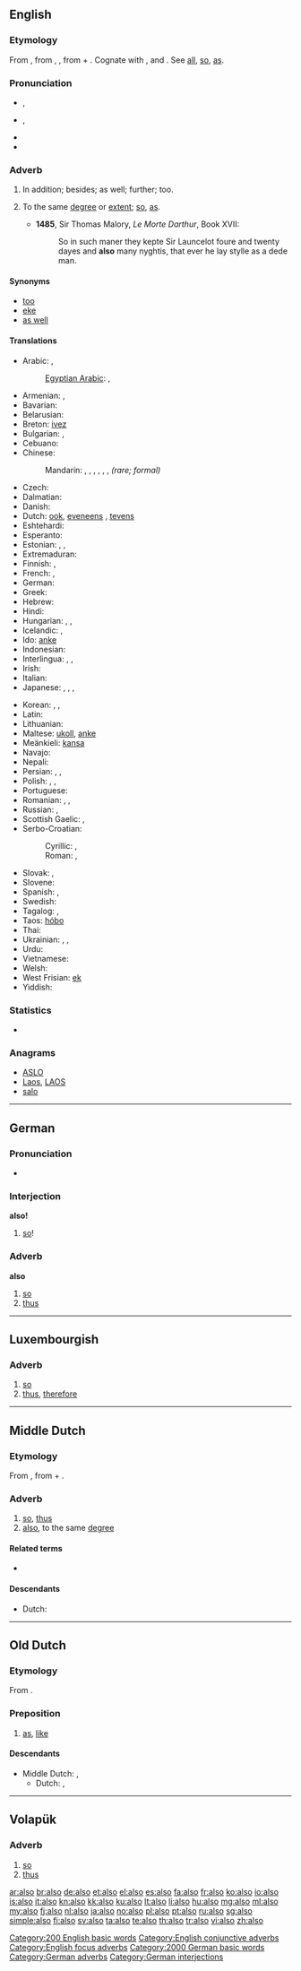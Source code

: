 {{also|alsó}}
==English==

===Etymology===
From {{etyl|enm}} {{term|also|also||lang=enm}}, from {{etyl|ang}} {{term|ealswa|ealswā|lang=ang}}, {{term|eallswa|eallswā|completely so, additionally|lang=ang}}, from {{term|eall|eall|all|lang=ang}} + {{term|swa|swā|so|lang=ang}}. Cognate with {{etyl|de|-}} {{term|also||so, thus|lang=de}}, and {{etyl|sv|-}} {{term|också|lang=sv}}. See [[all]], [[so]], [[as]].

===Pronunciation===
* {{a|UK}} {{IPA|/ˈɔːl.səʊ/}}, {{SAMPA|/"O:l.s@U/}}
* {{a|US}} {{IPA|/ˈɔl.soʊ/}}, {{SAMPA|/"Ol.soU/}}
* {{audio|en-us-also.ogg|Audio (US)}}
* {{hyphenation|al|so}}

===Adverb===
{{en-adv|-}}

# {{context|conjunctive|focus}} In addition; besides; as well; further; too. {{defdate|from 14th c.}}
# {{obsolete}} To the same [[degree]] or [[extent]]; [[so]], [[as]]. {{defdate|14th-15th c.}}
#* '''1485''', Sir Thomas Malory, ''Le Morte Darthur'', Book XVII:
#*: So in such maner they kepte Sir Launcelot foure and twenty dayes and '''also''' many nyghtis, that ever he lay stylle as a dede man.

====Synonyms====
* [[too]]
* [[eke]]
* [[as well]]

====Translations====
{{trans-top|in addition; besides; as well; further; too}}
* Arabic: {{t|ar|أيضا|alt=أيضًا|tr='áyDan}}, {{t|ar|كذلك|tr=ka-dhaalik(a)}}
*: [[Egyptian Arabic]]: {{tø|arz|كمان|tr=kaman - kman|sc=Arab}}, {{tø|arz|بردو|tr=bardo|sc=Arab}}
* Armenian: {{t-|hy|նաև|tr=naev}}, {{t-|hy|նույնպես|tr=nuynpes}}
* Bavarian: {{tø|bar|aa}}
* Belarusian: {{t|be|таксама|tr=taksáma|xs=Belarusian}}
* Breton: [[ivez]]
* Bulgarian: {{t+|bg|също|tr=sǎ̀što}}, {{t|bg|също така}}
* Cebuano: {{tø|ceb|pud}}
* Chinese:
*: Mandarin: {{t-|cmn|也|tr=yě|sc=Hani}}, {{t-|cmn|並|sc=Hani}}, {{t-|cmn|并|tr=bìng|sc=Hani}}, {{t-|cmn|還|sc=Hani}}, {{t-|cmn|还|tr=hái|sc=Hani}}, {{t-|cmn|以及|tr=yǐjí|sc=Hani}}, {{t-|cmn|亦|tr=yì|sc=Hani}} ''(rare; formal)''
* Czech: {{t+|cs|také}}
* Dalmatian: {{tø|dlm|anca}}
* Danish: {{t|da|også}}
* Dutch: [[ook]], [[eveneens]] {{qualifier|formal}}, [[tevens]] {{qualifier|formal}}
* Eshtehardi: {{tø|esh|جی|tr=ji|sc=fa-Arab}}
* Esperanto: {{t-|eo|ankaŭ|xs=Esperanto}}
* Estonian: {{t|et|samuti}}, {{t+|et|ka}}, {{t|et|ühtlasi}}
* Extremaduran: {{tø|ext|tamién}}
* Finnish: {{t+|fi|myös}}, {{t+|fi|-kin}}
* French: {{t+|fr|aussi}}, {{t+|fr|également}}
* German: {{t+|de|auch}}
* Greek: {{t|el|επίσης|sc=Grek}}
* Hebrew: {{t+|he|גם|tr=gam}}
* Hindi: {{t|hi|भी|tr=bhī|xs=Hindi}}
* Hungarian: {{t+|hu|szintén}}, {{t+|hu|is}}, {{t+|hu|ugyancsak}}
* Icelandic: {{t+|is|líka}}, {{t+|is|einnig}}
* Ido: [[anke]]
* Indonesian: {{t+|id|juga|xs=Indonesian}}
* Interlingua: {{t-|ia|anque|xs=Interlingua}}, {{t|ia|etiam}}, {{t|ia|tamben}}
* Irish: {{t|ga|freisin|xs=Irish}}
* Italian: {{t+|it|anche}}
* Japanese: {{t+|ja|も|tr=mo}}, {{t-|ja|また|tr=mata}}, {{t-|ja|さらに|tr=sara-ni}}, {{t-|ja|にも|tr=nimo}}
{{trans-mid}}
* Korean: {{t+|ko|또한|tr=ttohan|sc=Hang}}, {{t+|ko|또|tr=tto|sc=Hang}}, {{t+|ko|역시|tr=yeoksi|sc=Hang}}
* Latin: {{t+|la|quoque}}
* Lithuanian: {{t|lt|taip pat|xs=Lithuanian}}
* Maltese: [[ukoll]], [[anke]]
* Meänkieli: [[kansa]]
* Navajo: {{tø|nv|ałdóʼ}}
* Nepali: {{t|ne|पनि|tr=puni|xs=Nepali}}
* Persian: {{t|fa|نیز|tr=niz|xs=Persian}}, {{t+|fa|هم|tr=ham|xs=Persian}}, {{t|fa|همچنین|tr=hamĉenin|xs=Persian}}
* Polish: {{t+|pl|też}}, {{t+|pl|również}}, {{t+|pl|także}}
* Portuguese: {{t+|pt|também}}
* Romanian: {{t-|ro|și}}, {{t|ro|de asemenea}}, {{t|ro|încă}}
* Russian: {{t+|ru|тоже|tr=tóže}}, {{t+|ru|также|tr=tákže}}
* Scottish Gaelic: {{t-|gd|cuideachd|xs=Scottish Gaelic}}, {{t-|gd|mar an ceudna|xs=Scottish Gaelic}}
* Serbo-Croatian:
*: Cyrillic: {{t|sh|такође}}, {{t|sh|такођер}}
*: Roman: {{t|sh|takođe}}, {{qualifier|Croatian}} {{t|sh|također}}
* Slovak: {{t-|sk|aj}}, {{t|sk|tiež}}
* Slovene: {{t+|sl|tudi}}
* Spanish: {{t+|es|también}}, {{t|es|además}}
* Swedish: {{t+|sv|också}}
* Tagalog: {{t+|tl|din|xs=Tagalog}}, {{t+|tl|rin|xs=Tagalog}}
* Taos: [[hóbo]]
* Thai: {{t|th|ด้วย|tr=dûay}}
* Ukrainian: {{t+|uk|так само|tr=tak sámo|xs=Ukrainian}}, {{t|uk|теж|tr=tež|xs=Ukrainian}}, {{t|uk|також|tr=takóž|xs=Ukrainian}}
* Urdu: {{t|ur|بھی|tr=bhī|sc=ur-Arab}}
* Vietnamese: {{t+|vi|cũng|xs=Vietnamese}}
* Welsh: {{t|cy|hefyd}}
* West Frisian: [[ek]]
* Yiddish: {{t-|yi|אויך|tr=oykh|xs=Yiddish}}
{{trans-bottom}}

===Statistics===
* {{rank|just|while|again|145|also|away|against|though}}

===Anagrams===
* [[ASLO#English|ASLO]]
* [[Laos#English|Laos]], [[LAOS#English|LAOS]]
* [[salo#English|salo]]

[[Category:200 English basic words]]
[[Category:English conjunctive adverbs]]
[[Category:English focus adverbs]]

----

==German==

===Pronunciation===
* {{audio|De-also.ogg|Audio}}

===Interjection===
'''also!'''

# [[so]]!

===Adverb===
'''also'''

# [[so]]
# [[thus]]

[[Category:2000 German basic words]]
[[Category:German adverbs]]
[[Category:German interjections]]

----

==Luxembourgish==

===Adverb===
{{head|lb|adverb}}

# [[so]]
# [[thus]], [[therefore]]

----

==Middle Dutch==

===Etymology===
From {{etyl|odt|dum}} {{term|also|alsō|lang=odt}}, from {{term|al|lang=odt}} + {{term|so|sō|lang=odt}}.

===Adverb===
{{dum-adv}}

# [[so]], [[thus]]
# [[#English|also]], to the same [[degree]]

====Related terms====
* {{l|dum|alse}}

====Descendants====
* Dutch: {{l|nl|alzo}}

----

==Old Dutch==

===Etymology===
From {{compound|al|so|alt2=sō|lang=odt}}.

===Preposition===
{{head|odt|preposition|head=alsō}}

# [[as]], [[like]]

====Descendants====
* Middle Dutch: {{l|dum|also}}, {{l|dum|alse}}
** Dutch: {{l|nl|alzo}}, {{l|nl|als}}

----

==Volapük==

===Adverb===
{{head|vo|adverb}}

# [[so]]
# [[thus]]

[[ar:also]]
[[br:also]]
[[de:also]]
[[et:also]]
[[el:also]]
[[es:also]]
[[fa:also]]
[[fr:also]]
[[ko:also]]
[[io:also]]
[[is:also]]
[[it:also]]
[[kn:also]]
[[kk:also]]
[[ku:also]]
[[lt:also]]
[[li:also]]
[[hu:also]]
[[mg:also]]
[[ml:also]]
[[my:also]]
[[fj:also]]
[[nl:also]]
[[ja:also]]
[[no:also]]
[[pl:also]]
[[pt:also]]
[[ru:also]]
[[sg:also]]
[[simple:also]]
[[fi:also]]
[[sv:also]]
[[ta:also]]
[[te:also]]
[[th:also]]
[[tr:also]]
[[vi:also]]
[[zh:also]]